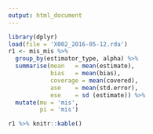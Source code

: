 ```yaml
---
output: html_document
---
```



```r
library(dplyr)
load(file = 'X002_2016-05-12.rda')
r1 <- mis_mis %>%
  group_by(estimator_type, alpha) %>%
  summarise(mean   = mean(estimate),
            bias   = mean(bias),
            coverage = mean(covered),
            ase    = mean(std.error),
            ese    = sd (estimate)) %>%
  mutate(mu = 'mis',
         pi = 'mis') 

r1 %>% knitr::kable()
```

